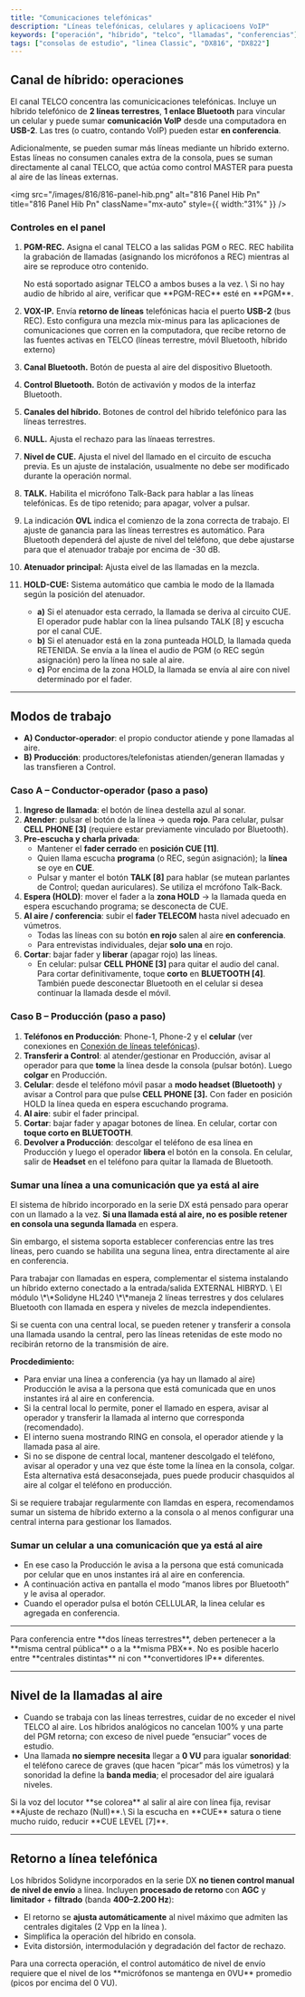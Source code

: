 ```yaml
---
title: "Comunicaciones telefónicas"
description: "Líneas telefónicas, celulares y aplicacioens VoIP"
keywords: ["operación", "híbrido", "telco", "llamadas", "conferencias"]
tags: ["consolas de estudio", "linea Classic", "DX816", "DX822"]
---
```


## Canal de híbrido: operaciones

El canal TELCO concentra las comunicicaciones telefónicas. Incluye un híbrido telefónico de **2 líneas terrestres**, **1 enlace Bluetooth** para vincular un celular y puede sumar **comunicación VoIP** desde una computadora en **USB-2**. Las tres (o cuatro, contando VoIP) pueden estar **en conferencia**.

Adicionalmente, se pueden sumar más líneas mediante un híbrido externo. Estas líneas no consumen canales extra de la consola, pues se suman directamente al canal TELCO, que actúa como control MASTER para puesta al aire de las líneas externas.

<img
  src="/images/816/816-panel-hib.png"
  alt="816 Panel Hib Pn"
  title="816 Panel Hib Pn"
  className="mx-auto"
  style={{ width:"31%" }}
/>

### Controles en el panel

 1. **PGM-REC.** Asigna el canal TELCO a las salidas PGM o REC. REC habilita la grabación de llamadas (asignando los micrófonos a REC) mientras al aire se reproduce otro contenido.

    <Warning>
      No está soportado asignar TELCO a ambos buses a la vez. \
      Si no hay audio de híbrido al aire, verificar que **PGM-REC** esté en **PGM**.
    </Warning>
 2. **VOX-IP.**  Envía **retorno de líneas** telefónicas hacia el puerto **USB-2** (bus REC). Esto configura una mezcla mix-minus para las aplicaciones de comunicaciones que corren en la computadora, que recibe retorno de las fuentes activas en TELCO (líneas terrestre, móvil Bluetooth, híbrido externo)
 3. **Canal Bluetooth.**  Botón de puesta al aire del dispositivo Bluetooth.
 4. **Control Bluetooth.**  Botón de activavión y modos de la interfaz Bluetooth.
 5. **Canales del híbrido.**  Botones de control del híbrido telefónico para las líneas terrestres.
 6. **NULL.**  Ajusta el rechazo para las línaeas terrestres.
 7. **Nivel de CUE.**  Ajusta el nivel del llamado en el circuito de escucha previa. Es un ajuste de instalación, usualmente no debe ser modificado durante la operación normal.
 8. **TALK.**  Habilita el micrófono Talk-Back para hablar a las líneas telefónicas. Es de tipo retenido; para apagar, volver a pulsar.
 9. La  indicación  **OVL**  indica el comienzo de la zona correcta de trabajo. El ajuste de ganancia para las líneas terrestres es automático. Para Bluetooth dependerá del ajuste de nivel del teléfono, que debe ajustarse para que el atenuador trabaje por encima de -30 dB.
10. **Atenuador principal:** Ajusta eivel de las llamadas en la mezcla.
11. **HOLD-CUE:** Sistema automático que cambia le modo de la llamada según la posición del atenuador.
    - **a)** Si el atenuador esta cerrado, la llamada se deriva al circuito CUE. El operador pude hablar con la línea pulsando TALK [8] y escucha por el canal CUE.
    - **b)** Si el atenuador está en la zona punteada HOLD, la llamada queda RETENIDA. Se envía a la línea el audio de PGM (o REC según asignación) pero la línea no sale al aire.
    - **c)** Por encima de la zona HOLD, la llamada se envía al aire con nivel determinado por el fader.

---

## Modos de trabajo

- **A) Conductor-operador**: el propio conductor atiende y pone llamadas al aire.
- **B) Producción**: productores/telefonistas atienden/generan llamadas y las transfieren a Control.

### Caso A – Conductor-operador (paso a paso)

1. **Ingreso de llamada**: el botón de línea destella azul al sonar.
2. **Atender**: pulsar el botón de la línea → queda **rojo**. Para celular, pulsar **CELL PHONE [3]** (requiere estar previamente vinculado por Bluetooth).
3. **Pre-escucha y charla privada**:
   - Mantener el **fader cerrado** en **posición CUE [11]**.
   - Quien llama escucha **programa** (o REC, según asignación); la **línea** se oye en **CUE**.
   - Pulsar y manter el botón **TALK [8]** para hablar (se mutean parlantes de Control; quedan auriculares). Se utiliza el mcrófono Talk-Back.
4. **Espera (HOLD)**: mover el fader a la **zona HOLD** → la llamada queda en espera escuchando programa; se desconecta de CUE.
5. **Al aire / conferencia**: subir el **fader TELECOM** hasta nivel adecuado en vúmetros.
   - Todas las líneas con su botón **en rojo** salen al aire **en conferencia**.
   - Para entrevistas individuales, dejar **solo una** en rojo.
6. **Cortar**: bajar fader y **liberar** (apagar rojo) las líneas.
   - En celular: pulsar **CELL PHONE [3]** para quitar el audio del canal. Para cortar definitivamente, toque **corto** en **BLUETOOTH [4]**. También puede desconectar Bluetooth en el celular si desea continuar la llamada desde el móvil.

### Caso B – Producción (paso a paso)

1. **Teléfonos en Producción**: Phone-1, Phone-2 y el **celular** (ver conexiones en [Conexión de líneas telefónicas](/es/DX816/816-telco)).
2. **Transferir a Control**: al atender/gestionar en Producción, avisar al operador para que **tome** la línea desde la consola (pulsar botón). Luego **colgar** en Producción.
3. **Celular**: desde el teléfono móvil pasar a **modo headset (Bluetooth)** y avisar a Control para que pulse **CELL PHONE [3].** Con fader en posición HOLD la línea queda en espera escuchando programa.
4. **Al aire**: subir el fader principal.
5. **Cortar**: bajar fader y apagar botones de línea. En celular, cortar con **toque corto en BLUETOOTH**.
6. **Devolver a Producción**: descolgar el teléfono de esa línea en Producción y luego el operador **libera** el botón en la consola. En celular, salir de **Headset** en el teléfono para quitar la llamada de Bluetooth.

### Sumar una línea a una comunicación que ya está al aire

El sistema de híbrido incorporado en la serie DX está pensado para operar con un llamado a la vez. **Si una llamada está al aire, no es posible retener en consola una segunda llamada** en espera.

Sin embargo, el sistema soporta establecer conferencias entre las tres líneas, pero cuando se habilita una seguna línea, entra directamente al aire en conferencia.

<Info>
  Para trabajar con llamadas en espera, complementar el sistema instalando un híbrido externo conectado a la entrada/salida EXTERNAL HIBRYD. \
  El módulo \*\*Solidyne HL240 \*\*maneja 2 líneas terrestres y dos celulares Bluetooth con llamada en espera y niveles de mezcla independientes.
</Info>

Si se cuenta con una central local, se pueden retener y transferir a consola una llamada usando la central, pero las líneas retenidas de este modo no recibirán retorno de la transmisión de aire.

**Procdedimiento:**

- Para enviar una línea a conferencia (ya hay un llamado al aire) Producción le avisa a la persona que está comunicada que en unos instantes irá al aire en conferencia.
- Si la central local lo permite, poner el llamado en espera, avisar al operador y transferir la llamada al interno que corresponda (recomendado).
- El interno suena mostrando RING en consola, el operador atiende y la llamada pasa al aire.
- Si no se dispone de central local, mantener descolgado el teléfono, avisar al operador y una vez que éste tome la línea en la consola, colgar. Esta alternativa está desaconsejada, pues puede producir chasquidos al aire al colgar el teléfono en producción.

<Note>
  Si se requiere trabajar regularmente con llamdas en espera, recomendamos sumar un sistema de híbrido externo a la consola o al menos configurar una central interna para gestionar los llamados.
</Note>

### Sumar un celular a una comunicación que ya está al aire

- En ese caso la Producción le avisa a la persona que está comunicada por celular que en unos instantes irá al aire en conferencia.
- A continuación activa en pantalla el modo “manos libres por Bluetooth” y le avisa al operador.
- Cuando el operador pulsa el botón CELLULAR, la linea celular es agregada en conferencia.

---

<Danger>
  Para conferencia entre **dos líneas terrestres**, deben pertenecer a la **misma central pública** o a la **misma PBX**. No es posible hacerlo entre **centrales distintas** ni con **convertidores IP** diferentes.
</Danger>

---

## Nivel de la llamadas al aire

- Cuando se trabaja con las líneas terrestres, cuidar de no exceder el nivel TELCO al aire. Los híbridos analógicos no cancelan 100% y una parte del PGM retorna; con exceso de nivel puede “ensuciar” voces de estudio.
- Una llamada **no siempre necesita** llegar a **0 VU** para igualar **sonoridad**: el teléfono carece de graves (que hacen “picar” más los vúmetros) y la sonoridad la define la **banda media**; el procesador del aire igualará niveles.

<Warning>
  Si la voz del locutor **se colorea** al salir al aire con línea fija, revisar **Ajuste de rechazo (Null)**.\
  Si la escucha en **CUE** satura o tiene mucho ruido, reducir **CUE LEVEL [7]**.
</Warning>

---

## Retorno a línea telefónica

Los híbridos Solidyne incorporados en la serie DX **no tienen control manual de nivel de envío** a línea. Incluyen **procesado de retorno** con **AGC** y **limitador** \+ **filtrado** (banda **400–2.200 Hz**):

- El retorno se **ajusta automáticamente** al nivel máximo que admiten las centrales digitales (2 Vpp en la línea ).
- Simplifica la operación del híbrido en consola.
- Evita distorsión, intermodulación y degradación del factor de rechazo.

<Note>
  Para una correcta operación, el control automático de nivel de envío requiere que el nivel de los **micrófonos se mantenga en 0VU** promedio (picos por encima del 0 VU).
</Note>